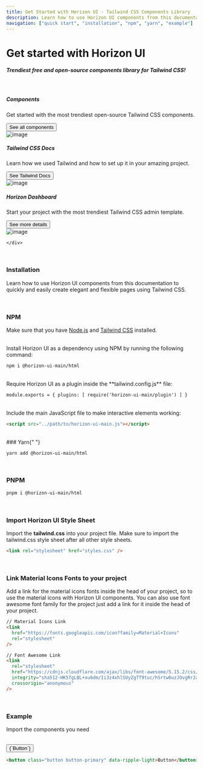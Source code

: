 ```yaml
---
title: Get Started with Horizon UI - Tailwind CSS Components Library
description: Learn how to use Horizon UI components from this documentation to quickly and easily create elegant and flexible pages using Tailwind CSS.
navigation: ["quick start", "installation", "npm", "yarn", "example"]
---
```


# Get started with Horizon UI

##### Trendiest free and open-source components library for Tailwind CSS!

<br />

<section className=''>
  <div className='container'>
    <div className='flex flex-wrap -mx-4'>
      <div className='w-full md:w-1/3 lg:w-1/2 xl:w-1/3 pr-2 px-4'>
        <div className='bg-gradient-to-br from-primary-500 to-primary-300 rounded-2xl overflow-hidden mb-10'>
          <div className='p-6 sm:p-8 md:p-5 xl:p-6 text-left'>
            <h5 className='!text-white font-bold'>Components</h5>
            <p className='!text-white'>Get started with the most trendiest open-source Tailwind CSS components.</p>
            <a href="/docs/html/button">
             <button className='button bg-white/20 text-white mt-4'>See all components</button>
            </a>
          </div>
          <img
            src='https://i.ibb.co/0rVTCzK/components-docs-horizon.png'
            alt='image'
            className='w-full pointer-events-none'
          />
        </div>
      </div>
      <div className='w-full md:w-1/3 lg:w-1/2 xl:w-1/3 pr-2 px-4'>
        <div className='bg-gradient-to-br from-[#38bdf8] to-cyan-500 rounded-2xl overflow-hidden mb-10'>
          <div className='p-6 sm:p-8 md:p-5 xl:p-6 text-left'>
            <h5 className='!text-white font-bold'>Tailwind CSS Docs</h5>
            <p className='!text-white'>Learn how we used Tailwind and how to set up it in your amazing project.</p>
            <a href="/docs/html/button">
             <button className='button bg-white/20 text-white mt-4'>See Tailwind Docs</button>
            </a>
          </div>
          <img
            src='https://i.ibb.co/0rVTCzK/components-docs-horizon.png'
            alt='image'
            className='w-full pointer-events-none'
          />
        </div>
      </div>
      <div className='w-full md:w-1/3 lg:w-full xl:w-1/3 pr-2 px-4'>
        <div className='flex flex-col lg:flex-row xl:flex-col bg-gradient-to-br from-[#f43f5e] to-[#ec4899] rounded-2xl overflow-hidden mb-10'>
          <div className='p-6 sm:p-8 md:p-5 xl:p-6 text-left'>
            <h5 className='!text-white font-bold'>Horizon Dashboard</h5>
            <p className='!text-white'>Start your project with the most trendiest Tailwind CSS admin template.</p>
            <a href="/docs/html/button">
             <button className='button bg-white/20 text-white mt-4'>See more details</button>
            </a>
          </div>
          <img
            src='https://i.ibb.co/0rVTCzK/components-docs-horizon.png'
            alt='image'
            className='w-full lg:w-1/2 xl:w-full pointer-events-none'
          />
        </div>
      </div>

    </div>

  </div>
</section>

<br />

### Installation

Learn how to use Horizon UI components from this documentation to quickly and easily create elegant and flexible pages using Tailwind CSS.

<br />

### NPM

Make sure that you have [Node.js](https://nodejs.org/en/) and [Tailwind CSS](https://tailwindcss.com/) installed.

<br />
Install Horizon UI as a dependency using NPM by running the following command:

```html showLineNumbers
npm i @horizon-ui-main/html
```

<br />
Require Horizon UI as a plugin inside the **tailwind.config.js** file:

```html showLineNumbers
module.exports = { plugins: [ require('horizon-ui-main/plugin') ] }
```

<br />
Include the main JavaScript file to make interactive elements working:

```html showLineNumbers
<script src="../path/to/horizon-ui-main.js"></script>
```

<br />
### Yarn{" "}

```html showLineNumbers
yarn add @horizon-ui-main/html
```

<br />

### PNPM

```html showLineNumbers
pnpm i @horizon-ui-main/html
```

<br />

### Import Horizon UI Style Sheet

Import the **tailwind.css** into your project file. Make sure to import the tailwind.css style sheet after all other style sheets.

```html showLineNumbers
<link rel="stylesheet" href="styles.css" />
```

<br />

### Link Material Icons Fonts to your project

Add a link for the material icons fonts inside the head of your project, so to use the material icons with Horizon UI components. You can also use font awesome font family for the project just add a link for it inside the head of your project.

```html showLineNumbers
// Material Icons Link
<link
  href="https://fonts.googleapis.com/icon?family=Material+Icons"
  rel="stylesheet"
/>

// Font Awesome Link
<link
  rel="stylesheet"
  href="https://cdnjs.cloudflare.com/ajax/libs/font-awesome/5.15.2/css/all.min.css"
  integrity="sha512-HK5fgLBL+xu6dm/Ii3z4xhlSUyZgTT9tuc/hSrtw6uzJOvgRr2a9jyxxT1ely+B+xFAmJKVSTbpM/CuL7qxO8w=="
  crossorigin="anonymous"
/>
```

<br />

### Example

Import the components you need

<br />
<ComponentCard id='example'>
  <button className='button button-primary' data-ripple-light>
    {`Button`}
  </button>
</ComponentCard>

```html showLineNumbers
<button class="button button-primary" data-ripple-light>Button</button>
```
